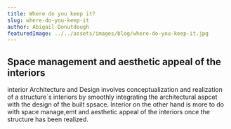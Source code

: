 ```yaml
---
title: Where do you keep it?
slug: where-do-you-keep-it
author: Abigail Donutdough
featuredImage: ../../assets/images/blog/where-do-you-keep-it.jpg
---
```

## Space management and aesthetic appeal of the interiors
interior Architecture and Design involves conceptualization
and realization of a structure`s interiors by smoothly integrating the architectural aspcet with the design of the built spsace.
Interior on the other hand is more to do with space manage,emt and aesthetic appeal of the interiors once the structure has been realized.